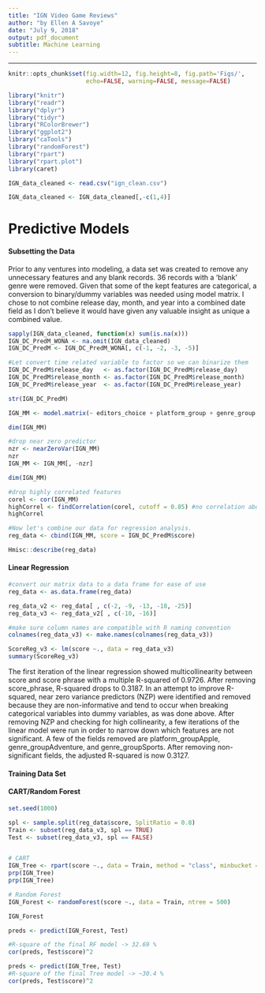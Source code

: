 ```yaml
---
title: "IGN Video Game Reviews"
author: "by Ellen A Savoye"
date: "July 9, 2018"
output: pdf_document
subtitle: Machine Learning
---
```

***

```r
knitr::opts_chunk$set(fig.width=12, fig.height=8, fig.path='Figs/',
                      echo=FALSE, warning=FALSE, message=FALSE)
```

```r

library("knitr")
library("readr")
library("dplyr")
library("tidyr")
library("RColorBrewer")
library("ggplot2")
library("caTools")
library("randomForest")
library("rpart")
library("rpart.plot")
library(caret)

IGN_data_cleaned <- read.csv("ign_clean.csv")

IGN_data_cleaned <- IGN_data_cleaned[,-c(1,4)]
```

# Predictive Models

#### Subsetting the Data

Prior to any ventures into modeling, a data set was created to remove any unnecessary features and any blank records. 36 records with a 'blank' genre were removed. Given that some of the kept features are categorical, a conversion to binary/dummy variables was needed using model matrix. I chose to not combine release day, month, and year into a combined date field as I don't believe it would have given any valuable insight as unique a combined value. 

```r

sapply(IGN_data_cleaned, function(x) sum(is.na(x)))
IGN_DC_PredM_WONA <- na.omit(IGN_data_cleaned)
IGN_DC_PredM <- IGN_DC_PredM_WONA[, c(-1, -2, -3, -5)]

#Let convert time related variable to factor so we can binarize them
IGN_DC_PredM$release_day   <- as.factor(IGN_DC_PredM$release_day)
IGN_DC_PredM$release_month <- as.factor(IGN_DC_PredM$release_month)
IGN_DC_PredM$release_year  <- as.factor(IGN_DC_PredM$release_year)

str(IGN_DC_PredM)

IGN_MM <- model.matrix(~ editors_choice + platform_group + genre_group + release_day + release_month + release_day, data=IGN_DC_PredM)

dim(IGN_MM)

#drop near zero predictor
nzr <- nearZeroVar(IGN_MM)
nzr
IGN_MM <- IGN_MM[, -nzr]

dim(IGN_MM)

#drop highly correlated features
corel <- cor(IGN_MM)
highCorrel <- findCorrelation(corel, cutoff = 0.85) #no correlation above 85%. Great!
highCorrel

#Now let's combine our data for regression analysis.
reg_data <- cbind(IGN_MM, score = IGN_DC_PredM$score)

Hmisc::describe(reg_data)
```

#### Linear Regression

```r
#convert our matrix data to a data frame for ease of use
reg_data <- as.data.frame(reg_data)

reg_data_v2 <- reg_data[ , c(-2, -9, -13, -18, -25)]
reg_data_v3 <- reg_data_v2[ , c(-10, -16)]

#make sure column names are compatible with R naming convention
colnames(reg_data_v3) <- make.names(colnames(reg_data_v3))

ScoreReg_v3 <- lm(score ~., data = reg_data_v3)
summary(ScoreReg_v3)
```

The first iteration of the linear regression showed multicollinearity between score and score phrase with a multiple R-squared of 0.9726. After removing score_phrase, R-squared drops to 0.3187. In an attempt to improve R-squared, near zero variance predictors (NZP) were identified and removed because they are non-informative and tend to occur when breaking categorical variables into dummy variables, as was done above. After removing NZP and checking for high collinearity, a few iterations of the linear model were run in order to narrow down which features are not significant. A few of the fields removed are platform_groupApple, genre_groupAdventure, and genre_groupSports. After removing non-significant fields, the adjusted R-squared is now 0.3127. 

#### Training Data Set



#### CART/Random Forest

```r

set.seed(1000)

spl <- sample.split(reg_data$score, SplitRatio = 0.8)
Train <- subset(reg_data_v3, spl == TRUE)
Test <- subset(reg_data_v3, spl == FALSE)


# CART
IGN_Tree <- rpart(score ~., data = Train, method = "class", minbucket = 5)
prp(IGN_Tree)
prp(IGN_Tree)

# Random Forest
IGN_Forest <- randomForest(score ~., data = Train, ntree = 500)

IGN_Forest

preds <- predict(IGN_Forest, Test)

#R-square of the final RF model -> 32.69 %
cor(preds, Test$score)^2

preds <- predict(IGN_Tree, Test)
#R-square of the final Tree model -> ~30.4 %
cor(preds, Test$score)^2

```

